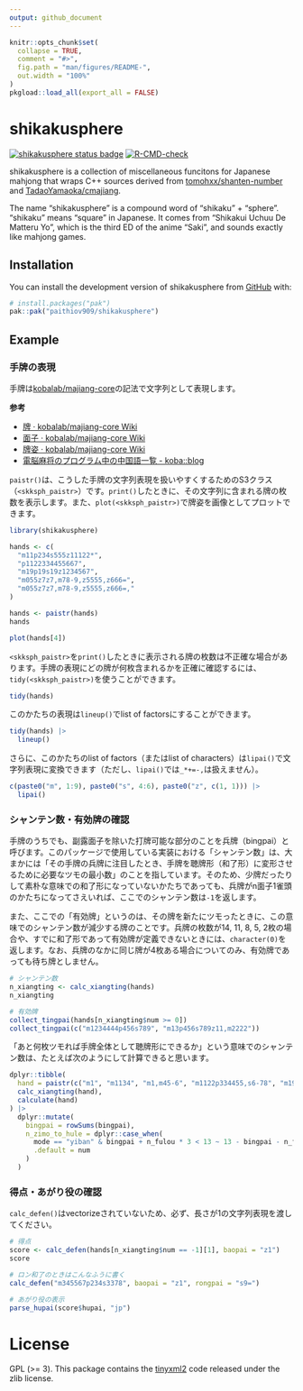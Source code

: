 ```yaml
---
output: github_document
---
```


<!-- README.md is generated from README.Rmd. Please edit that file -->

```r
knitr::opts_chunk$set(
  collapse = TRUE,
  comment = "#>",
  fig.path = "man/figures/README-",
  out.width = "100%"
)
pkgload::load_all(export_all = FALSE)
```

# shikakusphere

<!-- badges: start -->
[![shikakusphere status badge](https://paithiov909.r-universe.dev/badges/shikakusphere)](https://paithiov909.r-universe.dev/shikakusphere)
[![R-CMD-check](https://github.com/paithiov909/shikakusphere/actions/workflows/R-CMD-check.yaml/badge.svg)](https://github.com/paithiov909/shikakusphere/actions/workflows/R-CMD-check.yaml)
<!-- badges: end -->

shikakusphere is a collection of miscellaneous funcitons for Japanese mahjong that wraps C++ sources derived from [tomohxx/shanten-number](https://github.com/tomohxx/shanten-number) and [TadaoYamaoka/cmajiang](https://github.com/TadaoYamaoka/cmajiang).

The name "shikakusphere" is a compound word of "shikaku" + "sphere". "shikaku" means "square" in Japanese.
It comes from "Shikakui Uchuu De Matteru Yo", which is the third ED of the anime "Saki", and sounds exactly like mahjong games.

## Installation

You can install the development version of shikakusphere from [GitHub](https://github.com/) with:

``` r
# install.packages("pak")
pak::pak("paithiov909/shikakusphere")
```

## Example

### 手牌の表現

手牌は[kobalab/majiang-core](https://github.com/kobalab/majiang-core)の記法で文字列として表現します。

**参考**

- [牌 · kobalab/majiang-core Wiki](https://github.com/kobalab/majiang-core/wiki/%E7%89%8C)
- [面子 · kobalab/majiang-core Wiki](https://github.com/kobalab/majiang-core/wiki/%E9%9D%A2%E5%AD%90)
- [牌姿 · kobalab/majiang-core Wiki](https://github.com/kobalab/majiang-core/wiki/%E7%89%8C%E5%A7%BF)
- [電脳麻将のプログラム中の中国語一覧 - koba::blog](https://blog.kobalab.net/entry/20170722/1500688645)

`paistr()`は、こうした手牌の文字列表現を扱いやすくするためのS3クラス（`<skksph_paistr>`）です。`print()`したときに、その文字列に含まれる牌の枚数を表示します。また、`plot(<skksph_paistr>)`で牌姿を画像としてプロットできます。

```r
library(shikakusphere)

hands <- c(
  "m11p234s555z11122*",
  "p1122334455667",
  "m19p19s19z1234567",
  "m055z7z7,m78-9,z5555,z666=",
  "m055z7z7,m78-9,z5555,z666=,"
)

hands <- paistr(hands)
hands

plot(hands[4])
```

`<skksph_paistr>`を`print()`したときに表示される牌の枚数は不正確な場合があります。手牌の表現にどの牌が何枚含まれるかを正確に確認するには、`tidy(<skksph_paistr>)`を使うことができます。

```r
tidy(hands)
```

このかたちの表現は`lineup()`でlist of factorsにすることができます。

```r
tidy(hands) |>
  lineup()
```

さらに、このかたちのlist of factors（またはlist of characters）は`lipai()`で文字列表現に変換できます（ただし、`lipai()`では`_*+=-,`は扱えません）。

```r
c(paste0("m", 1:9), paste0("s", 4:6), paste0("z", c(1, 1))) |>
  lipai()
```

### シャンテン数・有効牌の確認

手牌のうちでも、副露面子を除いた打牌可能な部分のことを兵牌（bingpai）と呼びます。このパッケージで使用している実装における「シャンテン数」は、大まかには「その手牌の兵牌に注目したとき、手牌を聴牌形（和了形）に変形させるために必要なツモの最小数」のことを指しています。そのため、少牌だったりして素朴な意味での和了形になっていないかたちであっても、兵牌がn面子1雀頭のかたちになってさえいれば、ここでのシャンテン数は`-1`を返します。

また、ここでの「有効牌」というのは、その牌を新たにツモったときに、この意味でのシャンテン数が減少する牌のことです。兵牌の枚数が14, 11, 8, 5, 2枚の場合や、すでに和了形であって有効牌が定義できないときには、`character(0)`を返します。なお、兵牌のなかに同じ牌が4枚ある場合についてのみ、有効牌であっても待ち牌としません。

```r
# シャンテン数
n_xiangting <- calc_xiangting(hands)
n_xiangting

# 有効牌
collect_tingpai(hands[n_xiangting$num >= 0])
collect_tingpai(c("m1234444p456s789", "m13p456s789z11,m2222"))
```

「あと何枚ツモれば手牌全体として聴牌形にできるか」という意味でのシャンテン数は、たとえば次のようにして計算できると思います。

```r
dplyr::tibble(
  hand = paistr(c("m1", "m1134", "m1,m45-6", "m1122p334455,s6-78", "m19p19s19z112345")),
  calc_xiangting(hand),
  calculate(hand)
) |>
  dplyr::mutate(
    bingpai = rowSums(bingpai),
    n_zimo_to_hule = dplyr::case_when(
      mode == "yiban" & bingpai + n_fulou * 3 < 13 ~ 13 - bingpai - n_fulou * 3,
      .default = num
    )
  )
```

### 得点・あがり役の確認

`calc_defen()`はvectorizeされていないため、必ず、長さが1の文字列表現を渡してください。

```r
# 得点
score <- calc_defen(hands[n_xiangting$num == -1][1], baopai = "z1")
score

# ロン和了のときはこんなふうに書く
calc_defen("m345567p234s3378", baopai = "z1", rongpai = "s9=")

# あがり役の表示
parse_hupai(score$hupai, "jp")
```

# License

GPL (>= 3). This package contains the [tinyxml2](https://github.com/leethomason/tinyxml2) code released under the zlib license.
